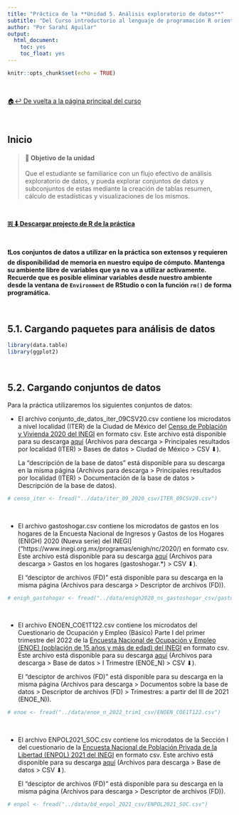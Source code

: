 ```yaml
---
title: "Práctica de la **Unidad 5. Análisis exploratorio de datos**"
subtitle: "Del Curso introductorio al lenguaje de programación R orientado al análisis cuantitativo en Ciencias Sociales"
author: "Por Sarahí Aguilar"
output:
  html_document:
    toc: yes
    toc_float: yes
---
```


```r
knitr::opts_chunk$set(echo = TRUE)
```

<br>

[🏠↩ De vuelta a la página principal del curso](index.html)

<br>

## Inicio

> #### **🚀 Objetivo de la unidad** 
Que el estudiante se familiarice con un flujo efectivo de análisis exploratorio de datos, y pueda explorar conjuntos de datos y subconjuntos de estas mediante la creación de tablas resumen, cálculo de estadísticas y visualizaciones de los mismos. 

<br>

[**🇷 ⬇ Descargar projecto de R de la práctica**](projs/unidad5.zip)

<br>

**❗Los conjuntos de datos a utilizar en la práctica son extensos y requieren de disponibilidad de memoria en nuestro equipo de cómputo. Mantenga su ambiente libre de variables que ya no va a utilizar activamente. Recuerde que es posible eliminar variables desde nuestro ambiente desde la ventana de `Environment` de RStudio o con la función `rm()` de forma programática.**

<br> 

## 5.1. Cargando paquetes para análisis de datos
```r
library(data.table)
library(ggplot2)
```

<br> 

## 5.2. Cargando conjuntos de datos

Para la práctica utilizaremos los siguientes conjuntos de datos: 

* El archivo conjunto_de_datos_iter_09CSV20.csv contiene los microdatos a nivel localidad (ITER) de la Ciudad de México del [Censo de Población y Vivienda 2020 del INEGI]("https://www.inegi.org.mx/programas/ccpv/2020/") en formato csv. Este archivo está disponible para su descarga [aquí](https://www.inegi.org.mx/programas/ccpv/2020/?ps=microdatos) (Archivos para descarga > Principales resultados por localidad (ITER) > Bases de datos > Ciudad de México > CSV ⬇). 

  La "descripción de la base de datos" está disponible para su descarga en la misma página (Archivos para descarga > Principales resultados por localidad (ITER) > Documentación de la base de datos > Descripción de la base de datos).

```r
# censo_iter <- fread("../data/iter_09_2020_csv/ITER_09CSV20.csv")
```

<br>

* El archivo gastoshogar.csv contiene los microdatos de gastos en los hogares de la Encuesta Nacional de Ingresos y Gastos de los Hogares (ENIGH) 2020 (Nueva serie) del INEGI]("https://www.inegi.org.mx/programas/enigh/nc/2020/) en formato csv. Este archivo está disponible para su descarga [aquí](https://www.inegi.org.mx/programas/enigh/nc/2020/#Microdatos) (Archivos para descarga > Gastos en los hogares (gastoshogar.*) > CSV ⬇). 

  El "desciptor de archivos (FD)" está disponible para su descarga en la misma página (Archivos para descarga > Descriptor de archivos (FD)).

```r
# enigh_gastohogar <- fread("../data/enigh2020_ns_gastoshogar_csv/gastoshogar.csv")
```

<br>

* El archivo ENOEN_COE1T122.csv contiene los microdatos del Cuestionario de Ocupación y Empleo (Básico) Parte I del primer trimestre del 2022 de la [Encuesta Nacional de Ocupación y Empleo (ENOE) (población de 15 años y más de edad) del INEGI](https://www.inegi.org.mx/programas/enoe/15ymas/) en formato csv. Este archivo está disponible para su descarga [aquí](https://www.inegi.org.mx/programas/enoe/15ymas/#Microdatos) (Archivos para descarga > Base de datos > I Trimestre (ENOE_N) > CSV ⬇). 

  El "desciptor de archivos (FD)" está disponible para su descarga en la misma página (Archivos para descarga > Documentos sobre la base de datos >  Descriptor de archivos (FD) > Trimestres: a partir del III de 2021 (ENOE_N)).

```r
# enoe <- fread("../data/enoe_n_2022_trim1_csv/ENOEN_COE1T122.csv")
```

<br>

* El archivo ENPOL2021_SOC.csv contiene los microdatos de la Sección I del cuestionario de la [Encuesta Nacional de Población Privada de la Libertad (ENPOL) 2021 del INEGI](https://www.inegi.org.mx/programas/enpol/2021/) en formato csv. Este archivo está disponible para su descarga [aquí](https://www.inegi.org.mx/programas/enpol/2021/#Microdatos) (Archivos para descarga > Base de datos > CSV ⬇). 

  El "desciptor de archivos (FD)" está disponible para su descarga en la misma página (Archivos para descarga >  Descriptor de archivos (FD)).

```r
# enpol <- fread("../data/bd_enpol_2021_csv/ENPOL2021_SOC.csv")
```